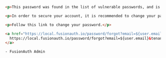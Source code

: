 ```html title="HTML"
<p>This password was found in the list of vulnerable passwords, and is no longer secure.</p>

<p>In order to secure your account, it is recommended to change your password at your earliest convenience.</p>

<p>Follow this link to change your password.</p>

<a href="https://local.fusionauth.io/password/forgot?email=${user.email}&tenantId=${user.tenantId}">
  https://local.fusionauth.io/password/forgot?email=${user.email}&tenantId=${user.tenantId}
</a>

- FusionAuth Admin
```
